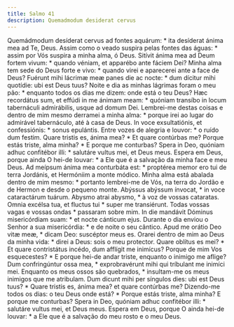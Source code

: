 ```yaml
---
title: Salmo 41
description: Quemadmodum desiderat cervus
---
```


<div class="side-by-side not-content">
  <span class="text-justify">
    Quemádmodum desíderat cervus ad fontes aquárum: * ita desíderat ánima mea ad
    Te, Deus.
  </span>
  <span class="text-justify">
    Assim como o veado suspira pelas fontes das águas: * assim por Vós suspira a
    minha alma, ó Deus.
  </span>
  <span class="text-justify">
    Sitívit ánima mea ad Deum fortem vivum: * quando véniam, et apparébo ante
    fáciem Dei?
  </span>
  <span class="text-justify">
    Minha alma tem sede do Deus forte e vivo: * quando virei e aparecerei ante a
    face de Deus?
  </span>
  <span class="text-justify">
    Fuérunt mihi lácrimæ meæ panes die ac nocte: * dum dícitur mihi quotídie:
    ubi est Deus tuus?
  </span>
  <span class="text-justify">
    Noite e dia as minhas lágrimas foram o meu pão: * enquanto todos os dias me
    dizem: onde está o teu Deus?
  </span>
  <span class="text-justify">
    Hæc recordátus sum, et effúdi in me ánimam meam: * quóniam transíbo in locum
    tabernáculi admirábilis, usque ad domum Dei.
  </span>
  <span class="text-justify">
    Lembrei-me destas coisas e dentro de mim mesmo derramei a minha alma: *
    porque irei ao lugar do admirável tabernáculo, até à casa de Deus.
  </span>
  <span class="text-justify">
    In voce exsultatiónis, et confessiónis: * sonus epulántis.
  </span>
  <span class="text-justify">
    Entre vozes de alegria e louvor: * o ruído dum festim.
  </span>
  <span class="text-justify">
    Quare tristis es, ánima mea? * Et quare contúrbas me?
  </span>
  <span class="text-justify">
    Porque estás triste, alma minha? * E porque me conturbas?
  </span>
  <span class="text-justify">
    Spera in Deo, quóniam adhuc confitébor illi: * salutáre vultus mei, et Deus
    meus.
  </span>
  <span class="text-justify">
    Espera em Deus, porque ainda O hei-de louvar: * a Ele que é a salvação da
    minha face e meu Deus.
  </span>
  <span class="text-justify">
    Ad meípsum ánima mea conturbáta est: * proptérea memor ero tui de terra
    Jordánis, et Hermóniim a monte módico.
  </span>
  <span class="text-justify">
    Minha alma está abalada dentro de mim mesmo: * portanto lembrei-me de Vós,
    na terra do Jordão e de Hermon e desde o pequeno monte.
  </span>
  <span class="text-justify">
    Abýssus abýssum ínvocat, * in voce cataractárum tuárum.
  </span>
  <span class="text-justify">
    Abysmo atrai abysmo, * à voz de vossas cataratas.
  </span>
  <span class="text-justify">
    Omnia excélsa tua, et fluctus tui * super me transiérunt.
  </span>
  <span class="text-justify">
    Todas vossas vagas e vossas ondas * passaram sobre mim.
  </span>
  <span class="text-justify">
    In die mandávit Dóminus misericórdiam suam: * et nocte cánticum ejus.
  </span>
  <span class="text-justify">
    Durante o dia enviou o Senhor a sua misericórdia: * e de noite o seu
    cântico.
  </span>
  <span class="text-justify">
    Apud me orátio Deo vitæ meæ, * dicam Deo: suscéptor meus es.
  </span>
  <span class="text-justify">
    Orarei dentro de mim ao Deus da minha vida: * direi a Deus: sois o meu
    protector.
  </span>
  <span class="text-justify">
    Quare oblítus es mei? * Et quare contristátus incédo, dum afflígit me
    inimícus?
  </span>
  <span class="text-justify">
    Porque de mim Vos esquecestes? * E porque hei-de andar triste, enquanto o
    inimigo me aflige?
  </span>
  <span class="text-justify">
    Dum confringúntur ossa mea, * exprobravérunt mihi qui tríbulant me inimíci
    mei.
  </span>
  <span class="text-justify">
    Enquanto os meus ossos são quebrados, * insultam-me os meus inimigos que me
    atribulam.
  </span>
  <span class="text-justify">
    Dum dicunt mihi per síngulos dies: ubi est Deus tuus? * Quare tristis es,
    ánima mea? et quare contúrbas me?
  </span>
  <span class="text-justify">
    Dizendo-me todos os dias: o teu Deus onde está? * Porque estás triste, alma
    minha? E porque me conturbas?
  </span>
  <span class="text-justify">
    Spera in Deo, quóniam adhuc confitébor illi: * salutáre vultus mei, et Deus
    meus.
  </span>
  <span class="text-justify">
    Espera em Deus, porque O ainda hei-de louvar: * a Ele que é a salvação do
    meu rosto e o meu Deus.
  </span>
</div>
